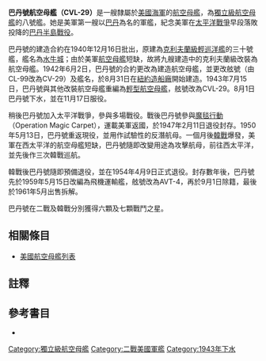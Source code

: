 {{noteTA
|G1=Military
|G2=Shipname
|G3=Aero
|G4=地名
}}
{{軍艦模板
|名稱= 巴丹 [[File:Flag_of_the_United_States.svg|30px]]<br />USS Bataan CVL-29
|圖片= [[File:USS_Bataan_(CVL-29)_underway_at_sea_in_January_1952.jpg|280px]]
|照片說明=巴丹號。攝於1952年。
|艦種= [[航空母艦|航空母艦]]
|艦級= [[獨立級航空母艦|獨立級]]（8號艦）
|製造= [[紐約造船廠|紐約造船廠]]
|動工= 1942年8月31日
|下水= 1943年8月1日
|服役= 1943年11月17日 <br />1950年5月13日
|退役= 1947年2月11日 <br />1954年4月9日
|結局= 1961年5月出售拆解
|除籍= 1959年9月1日
|標準= 一般：11,000噸<br />作戰：14,220噸
|滿載= 15,100噸
|長度= 整體：622呎6吋<br />水線：600呎
|闊度= 整體：109呎2吋<br />水線：71呎6吋
|吃水= 排水14,751噸時：約24呎
|極速= 31.6節<br />試航：31.46節
|鍋爐= 4座鍋爐<br />4座600千瓦蒸汽輪機<br />2座250千瓦柴油輪機<br />4軸
|出力= 設計：100,000軸馬力<br />試航：106,001軸馬力
|續航= 12,500海哩/15節<br />服役：8,325海哩/15節
|乘員= 140名軍官<br />1,321名水兵
|裝甲= 防護甲板：2吋<br />防水壁：3.75至5吋<br>舵機：0.75吋至5吋
|艦載機= 12架[[戰機|戰機]]<br>9架[[魚雷轟炸機|魚雷轟炸機]]<br>9架[[俯衝轟炸機|俯衝轟炸機]]
|裝備= 2門4聯裝[[波佛斯40毫米高射砲|40毫米高射砲]]<br />8門2聯裝40毫米高射砲<br />16挺20毫米機炮
|其它= 2座升降台<br />1座彈射器<br />模版參考來源：<ref>{{Harvnb|Friedman|1983|p=403}}獨立級配置，數據僅以設計及建造時為準。</ref>}}

'''巴丹號航空母艦（CVL-29）'''是一艘隸屬於[[美國海軍|美國海軍]]的[[航空母艦|航空母艦]]，為[[獨立級航空母艦|獨立級航空母艦]]的八號艦。她是美軍第一艘以[[巴丹|巴丹]]為名的軍艦，紀念美軍在[[太平洋戰爭|太平洋戰爭]]早段落敗投降的[[巴丹半島戰役_(1942年)|巴丹半島戰役]]。

巴丹號的建造合約在1940年12月16日批出，原建為[[克利夫蘭級輕巡洋艦|克利夫蘭級輕巡洋艦]]的三十號艦，艦名為[[水牛城|水牛城]]；由於美軍[[航空母艦|航空母艦]]短缺，故將九艘建造中的克利夫蘭級改裝為航空母艦。1942年6月2日，巴丹號的合約更改為建造航空母艦，並更改舷號（由CL-99改為CV-29）及艦名，於8月31日在[[紐約造船廠|紐約造船廠]]開始建造。1943年7月15日，巴丹號與其他改裝航空母艦重編為[[輕型航空母艦|輕型航空母艦]]，舷號改為CVL-29。8月1日巴丹號下水，並在11月17日服役。

稍後巴丹號加入太平洋戰爭，參與多場戰役。戰後巴丹號參與[[魔毯行動|魔毯行動]]（Operation Magic Carpet），運載美軍返國，於1947年2月11日退役封存。1950年5月13日，巴丹號重返現役，並用作試驗性的反潛航母。一個月後[[韓戰|韓戰]]爆發，美軍在西太平洋的航空母艦短缺，巴丹號隨即改變用途為攻擊航母，前往西太平洋，並先後作三次韓戰巡航。

韓戰後巴丹號隨即預備退役，並在1954年4月9日正式退役。封存數年後，巴丹號先於1959年5月15日改編為飛機運輸艦，舷號改為AVT-4，再於9月1日除籍，最後於1961年5月出售拆解。

巴丹號在二戰及韓戰分別獲得六顆及七顆戰鬥之星。

== 相關條目 ==
* [[美國航空母艦列表|美國航空母艦列表]]

== 註釋 ==
{{reflist|2}}

== 參考書目 ==
{{Commonscat|USS Bataan (CVL-29)}}
{{海军主题}}

* {{Citation
|last = Friedman
|first = Norman
|author-link = 
|year = 1983
|title = U.S. Aircraft Carriers: An Illustrated Design History
|language = en
|publication-place = Annapolis, Maryland
|publisher = Naval Institute Press
|isbn = 0-87021-739-9}}

{{獨立級航空母艦}}
{{美國海軍輕巡洋艦}}{{美國航空母艦}}
{{DEFAULTSORT:Bataan}}

[[Category:獨立級航空母艦|Category:獨立級航空母艦]]
[[Category:二戰美國軍艦|Category:二戰美國軍艦]]
[[Category:1943年下水|Category:1943年下水]]